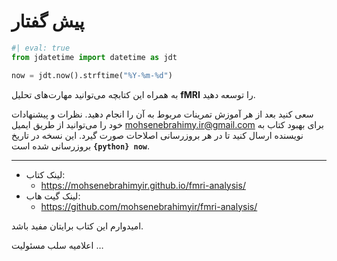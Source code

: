 # پیش گفتار {-}

```python
#| eval: true
from jdatetime import datetime as jdt

now = jdt.now().strftime("%Y-%m-%d")
```

به همراه این کتابچه می‌توانید مهارت‌های تحلیل
**fMRI**
را توسعه دهید.


سعی کنید بعد از هر آموزش تمرینات مربوط به آن را انجام دهید. نظرات و
پیشنهادات خود را می‌توانید از طریق ایمیل
[mohsenebrahimy.ir\@gmail.com](mailto:mohsenebrahimy.ir@gmail.com){.email}
برای بهبود کتاب به نویسنده ارسال کنید تا در هر بروزرسانی اصلاحات صورت
گیرد. این نسخه در تاریخ
[**`{python} now`**]{dir="ltr"}
بروزرسانی شده است.

***

- لینک کتاب:
  * [<https://mohsenebrahimyir.github.io/fmri-analysis/>]{dir="ltr"}
- لینک گیت هاب:
  * [<https://github.com/mohsenebrahimyir/fmri-analysis/>]{dir="ltr"}

امیدوارم این کتاب برایتان مفید باشد.


::: {.callout-warning}
اعلامیه سلب مسئولیت ...
::::::
